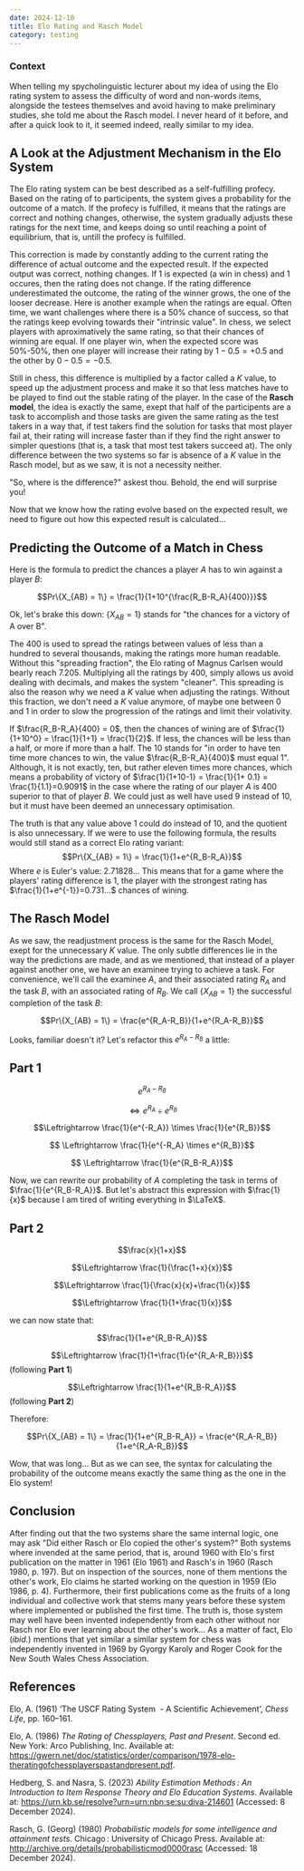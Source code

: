 ```yaml
---
date: 2024-12-10
title: Elo Rating and Rasch Model
category: testing
---
```

### Context
When telling my spycholinguistic lecturer about my idea of using the Elo rating system to assess the difficulty of word and non-words items, alongside the testees themselves and avoid having to make preliminary studies, she told me about the Rasch model. I never heard of it before, and after a quick look to it, it seemed indeed, really similar to my idea.

## A Look at the Adjustment Mechanism in the Elo System
The Elo rating system can be best described as a self-fulfilling profecy. Based on the rating of to participents, the system gives a probability for the outcome of a match. If the profecy is fulfilled, it means that the ratings are correct and nothing changes, otherwise, the system gradually adjusts these ratings for the next time, and keeps doing so until reaching a point of equilibrium, that is, untill the profecy is fulfilled.

This correction is made by constantly adding to the current rating the difference of actual outcome and the expected result. If the expected output was correct, nothing changes. If 1 is expected (a win in chess) and 1 occures, then the rating does not change. If the rating difference underestimated the outcome, the rating of the winner grows, the one of the looser decrease. Here is another example when the ratings are equal. 
Often time, we want challenges where there is a 50% chance of success, so that the ratings keep evolving towards their "intrinsic value". In chess, we select players with aproximatively the same rating, so that their chances of winning are equal. If one player win, when the expected score was 50%-50%, then one player will increase their rating by $1-0.5=+0.5$ and the other by $0-0.5=-0.5$.

Still in chess, this difference is multiplied by a factor called a $K$ value, to speed up the adjustment process and make it so that less matches have to be played to find out the stable rating of the player. In the case of the **Rasch model**, the idea is exactly the same, exept that half of the participents are a task to accomplish and those tasks are given the same rating as the test takers in a way that, if test takers find the solution for tasks that most player fail at, their rating will increase faster than if they find the right answer to simpler questions (that is, a task that most test takers succeed at). The only difference between the two systems so far is absence of a $K$ value in the Rasch model, but as we saw, it is not a necessity neither.

"So, where is the difference?" askest thou. Behold, the end will surprise you!

Now that we know how the rating evolve based on the expected result, we need to figure out how this expected result is calculated...

## Predicting the Outcome of a Match in Chess
Here is the formula to predict the chances a player $A$ has to win against a player $B$:

$$Pr\{X_{AB} = 1\} = \frac{1}{1+10^{\frac{R_B-R_A}{400}}}$$


Ok, let's brake this down:
$\{X_{AB} = 1\}$ stands for "the chances for a victory of A over B".

The $400$ is used to spread the ratings between values of less than a hundred to several thousands, making the ratings more human readable. Without this "spreading fraction", the Elo rating of Magnus Carlsen would bearly reach $7.205$. Multiplying all the ratings by $400$, simply allows us avoid dealing with decimals, and makes the system "cleaner". This spreading is also the reason why we need a $K$ value when adjusting the ratings. Without this fraction, we don't need a $K$ value anymore, of maybe one between $0$ and $1$ in order to slow the progression of the ratings and limit their volativity.

If $\frac{R_B-R_A}{400} = 0$, then the chances of wining are of $\frac{1}{1+10^0} = \frac{1}{1+1} = \frac{1}{2}$. If less, the chances will be less than a half, or more if more than a half.
The $10$ stands for "in order to have ten time more chances to win, the value $\frac{R_B-R_A}{400}$ must equal 1". Although, it is not exactly, ten, but rather eleven times more chances, which means a probability of victory of $\frac{1}{1+10-1} = \frac{1}{1+ 0.1} = \frac{1}{1.1}=0.9091$ in the case where the rating of our player $A$ is 400 superior to that of player $B$. We could just as well have used $9$ instead of $10$, but it must have been deemed an unnecessary optimisation.

The truth is that any value above $1$ could do instead of $10$, and the quotient is also unnecessary. If we were to use the following formula, the results would still stand as a correct Elo rating variant:
$$Pr\{X_{AB} = 1\} = \frac{1}{1+e^{R_B-R_A}}$$Where $e$ is Euler's value: $2.71828...$
This means that for a game where the players' rating difference is $1$, the player with the strongest rating has $\frac{1}{1+e^{-1}}=0.731...$ chances of wining.

## The Rasch Model

As we saw, the readjustment process is the same for the Rasch Model, exept for the unnecessary $K$ value. The only subtle differences lie in the way the predictions are made, and as we mentioned, that instead of a player against another one, we have an examinee trying to achieve a task. For convenience, we'll call the examinee $A$, and their associated rating $R_A$ and the task $B$, with an associated rating of $R_B$. We call $\{X_{AB} = 1\}$ the successful completion of the task $B$:

$$Pr\{X_{AB} = 1\} = \frac{e^{R_A-R_B}}{1+e^{R_A-R_B}}$$

Looks, familiar doesn't it? Let's refactor this $e^{R_A-R_B}$ a little:

## Part 1

$$e^{R_A-R_B}$$

$$\Leftrightarrow e^{R_A} \div e^{R_B}$$

$$\Leftrightarrow \frac{1}{e^{-R_A}} \times \frac{1}{e^{R_B}}$$

$$ \Leftrightarrow \frac{1}{e^{-R_A} \times e^{R_B}}$$

$$ \Leftrightarrow \frac{1}{e^{R_B-R_A}}$$

Now, we can rewrite our probability of $A$ completing the task in terms of  $\frac{1}{e^{R_B-R_A}}$. But let's abstract this expression with $\frac{1}{x}$ because I am tired of writing everything in $\LaTeX$.

## Part 2


$$\frac{x}{1+x}$$ 

$$\Leftrightarrow \frac{1}{\frac{1+x}{x}}$$  


$$\Leftrightarrow \frac{1}{\frac{x}{x}+\frac{1}{x}}$$


$$\Leftrightarrow \frac{1}{1+\frac{1}{x}}$$

we can now state that:

$$\frac{1}{1+e^{R_B-R_A}}$$

$$\Leftrightarrow \frac{1}{1+\frac{1}{e^{R_A-R_B}}}$$ (following **Part 1**)


$$\Leftrightarrow \frac{1}{1+e^{R_B-R_A}}$$
(following **Part 2**)



Therefore:

$$Pr\{X_{AB} = 1\} = \frac{1}{1+e^{R_B-R_A}} = \frac{e^{R_A-R_B}}{1+e^{R_A-R_B}}$$

Wow, that was long... But as we can see, the syntax for calculating the probability of the outcome means exactly the same thing as the one in the Elo system!

## Conclusion

After finding out that the two systems share the same internal logic, one may ask "Did either Rasch or Elo copied the other's system?"
Both systems where invended at the same period, that is, around 1960 with Elo's first publication on the matter in 1961 (Elo 1961) and Rasch's in 1960 (Rasch 1980, p. 197). But on inspection of the sources, none of them mentions the other's work, Elo claims he started working on the question in 1959 (Elo 1986, p. 4). Furthermore, their first publications come as the fruits of a long individual and collective work that stems many years before these system where implemented or published the first time. The truth is, those system may well have been invented independently from each other without nor Rasch nor Elo ever learning about the other's work...
As a matter of fact, Elo (*ibid.*) mentions that yet similar a similar system for chess was independently invented in 1969 by Gyorgy Karoly and Roger Cook for the New South Wales Chess Association.


## References

Elo, A. (1961) ‘The USCF Rating System  - A Scientific Achievement’, _Chess Life_, pp. 160–161.

Elo, A. (1986) _The Rating of Chessplayers, Past and Present_. Second ed. New York: Arco Publishing, Inc. Available at: https://gwern.net/doc/statistics/order/comparison/1978-elo-theratingofchessplayerspastandpresent.pdf.

Hedberg, S. and Nasra, S. (2023) _Ability Estimation Methods : An Introduction to Item Response Theory and Elo Education Systems_. Available at: https://urn.kb.se/resolve?urn=urn:nbn:se:su:diva-214601 (Accessed: 8 December 2024).

Rasch, G. (Georg) (1980) _Probabilistic models for some intelligence and attainment tests_. Chicago : University of Chicago Press. Available at: http://archive.org/details/probabilisticmod0000rasc (Accessed: 18 December 2024).
